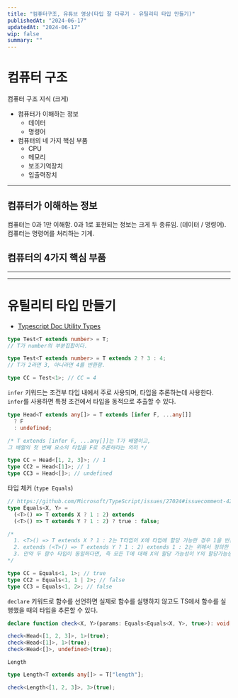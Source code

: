 ```yaml
---
title: "컴퓨터구조, 유튜브 영상(타입 잘 다루기 - 유틸리티 타입 만들기)"
publishedAt: "2024-06-17"
updatedAt: "2024-06-17"
wip: false
summary: ""
---
```


# 컴퓨터 구조

컴퓨터 구조 지식 (크게)

- 컴퓨터가 이해하는 정보
  - 데이터
  - 명령어
- 컴퓨터의 네 가지 핵심 부품
  - CPU
  - 메모리
  - 보조기억장치
  - 입출력장치

---

## 컴퓨터가 이해하는 정보

컴퓨터는 0과 1만 이해함. 0과 1로 표현되는 정보는 크게 두 종류임. (데이터 / 명령어). 컴퓨터는 명령어를 처리하는 기계.

## 컴퓨터의 4가지 핵심 부품

---

---

# 유틸리티 타입 만들기

- [Typescript Doc Utility Types](https://www.typescriptlang.org/docs/handbook/utility-types.html)

```ts
type Test<T extends number> = T;
// T가 number의 부분집합이다.

type Test<T extends number> = T extends 2 ? 3 : 4;
// T가 2라면 3, 아니라면 4를 반환함.

type CC = Test<1>; // CC = 4
```

`infer` 키워드는 조건부 타입 내에서 주로 사용되며, 타입을 추론하는데 사용한다. `infer`를 사용하면 특정 조건에서 타입을 동적으로 추출할 수 있다.

```ts
type Head<T extends any[]> = T extends [infer F, ...any[]] 
  ? F 
  : undefined;

/* T extends [infer F, ...any[]]는 T가 배열이고,
그 배열의 첫 번째 요소의 타입을 F로 추론하라는 의미 */

type CC = Head<[1, 2, 3]>; // 1
type CC2 = Head<[1]>; // 1
type CC3 = Head<[]>; // undefined
```

타입 체커 (`type Equals`)

```ts
// https://github.com/Microsoft/TypeScript/issues/27024#issuecomment-421529650
type Equals<X, Y> =
  (<T>() => T extends X ? 1 : 2) extends
  (<T>() => T extends Y ? 1 : 2) ? true : false;

/*
  1. <T>() => T extends X ? 1 : 2는 T타입이 X에 타입에 할당 가능한 경우 1을 반환하고, 할당 불가능한 경우 2를 반환하는 함수 타입을 정의.
  2. extends (<T>() => T extends Y ? 1 : 2) extends 1 : 2는 위에서 정의한 함수 타입이 Y 타입에 할당 가능할 경우 1을 반환하고, 그렇지 않을 경우 2를 반환하는 함수 타입과 동일한지 비교한다.
  3. 만약 두 함수 타입이 동일하다면, 즉 모든 T에 대해 X의 할당 가능성이 Y의 할당가능성과 일치한다면 결과는 true가 된다. 그렇지 않다면 false가 된다.
*/

type CC = Equals<1, 1>; // true
type CC2 = Equals<1, 1 | 2>; // false
type CC3 = Equals<1, 2>; // false
```

`declare` 키워드로 함수를 선언하면 실제로 함수를 실행하지 않고도 TS에서 함수를 실행했을 때의 타입을 추론할 수 있다.

```ts
declare function check<X, Y>(params: Equals<Equals<X, Y>, true>): void;

check<Head<[1, 2, 3]>, 1>(true);
check<Head<[1]>, 1>(true);
check<Head<[]>, undefined>(true);
```

`Length`

```ts
type Length<T extends any[]> = T["length"];

check<Length<[1, 2, 3]>, 3>(true);
```

